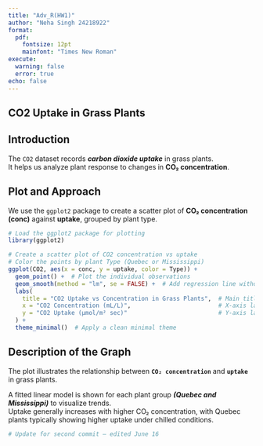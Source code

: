 ```yaml
---
title: "Adv_R(HW1)"
author: "Neha Singh 24218922"
format: 
  pdf:
    fontsize: 12pt
    mainfont: "Times New Roman"
execute:
  warning: false
  error: true
echo: false
---
```


## CO2 Uptake in Grass Plants

## Introduction

The `CO2` dataset records ***carbon dioxide uptake*** in grass plants.\
It helps us analyze plant response to changes in **CO₂ concentration**.

## Plot and Approach

We use the `ggplot2` package to create a scatter plot of **CO₂ concentration (conc)** against **uptake**, grouped by plant type.

```r
# Load the ggplot2 package for plotting
library(ggplot2)

# Create a scatter plot of CO2 concentration vs uptake
# Color the points by plant Type (Quebec or Mississippi)
ggplot(CO2, aes(x = conc, y = uptake, color = Type)) +
  geom_point() +  # Plot the individual observations
  geom_smooth(method = "lm", se = FALSE) +  # Add regression line without confidence interval
  labs(
    title = "CO2 Uptake vs Concentration in Grass Plants",  # Main title
    x = "CO2 Concentration (mL/L)",                         # X-axis label
    y = "CO2 Uptake (μmol/m² sec)"                          # Y-axis label
  ) +
  theme_minimal()  # Apply a clean minimal theme
```

## Description of the Graph

The plot illustrates the relationship between **`CO₂ concentration`** and **`uptake`** in grass plants.

A fitted linear model is shown for each plant group ***(Quebec and Mississippi)*** to visualize trends.\
Uptake generally increases with higher CO₂ concentration, with Quebec plants typically showing higher uptake under chilled conditions.

```r
# Update for second commit – edited June 16
```
